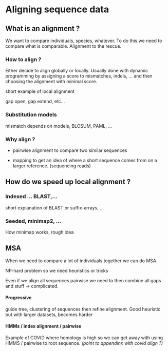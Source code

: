# Aligning sequence data

## What is an alignment ?

We want to compare individuals, species, whatever. To do this we need to compare what is comparable. Alignment to the rescue.

### How to align ?

Either decide to align globally or locally. Usually done with dynamic programming by assigning a score to mismatches, indels, ... and then choosing the alignment with minimal score.

short example of local alignment

gap open, gap extend, etc...

### Substitution models

mismatch depends on models, BLOSUM, PAML, ...

### Why align ? 

-   pairwise alignment to compare two similar sequences

-   mapping to get an idea of where a short sequence comes from on a larger reference. (sequencing reads)

## How do we speed up local alignment ?

### Indexed ... BLAST,...

short explanation of BLAST or suffix-arrays, ...

### Seeded, minimap2, ...

How minimap works, rough idea

## MSA

When we need to compare a lot of individuals together we can do MSA.

NP-hard problem so we need heuristics or tricks

Even if we align all sequences pairwise we need to then combine all gaps and stuff -\> complicated.

#### Progressive

guide tree, clustering of sequences then refine alignment. Good heuristic but with larger datasets, becomes harder

#### HMMs / index alignment / pairwise

Example of COVID where homology is high so we can get away with using HMMS / pairwise to root sequence. *(point to appendinx with covid align ?)*
